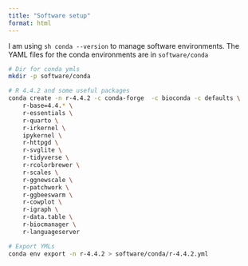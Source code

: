 ```yaml
---
title: "Software setup"
format: html
---
```


I am using `sh conda --version` to manage software environments. The YAML files for the conda environments are in `software/conda`

```sh
# Dir for conda ymls
mkdir -p software/conda

# R 4.4.2 and some useful packages
conda create -n r-4.4.2 -c conda-forge  -c bioconda -c defaults \
    r-base=4.4.* \
    r-essentials \
    r-quarto \
    r-irkernel \
    ipykernel \
    r-httpgd \
    r-svglite \
    r-tidyverse \
    r-rcolorbrewer \
    r-scales \
    r-ggnewscale \
    r-patchwork \
    r-ggbeeswarm \
    r-cowplot \
    r-igraph \
    r-data.table \
    r-biocmanager \
    r-languageserver

# Export YMLs
conda env export -n r-4.4.2 > software/conda/r-4.4.2.yml
```